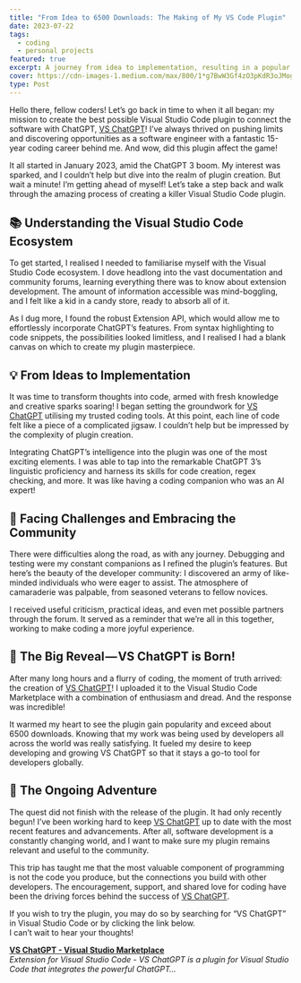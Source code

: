 ```yaml
---
title: "From Idea to 6500 Downloads: The Making of My VS Code Plugin"
date: 2023-07-22
tags:
  - coding
  - personal projects
featured: true
excerpt: A journey from idea to implementation, resulting in a popular VS Code plugin.
cover: https://cdn-images-1.medium.com/max/800/1*g7BwW3Gf4zO3pKdR3oJMog.png
type: Post
---
```


Hello there, fellow coders! Let’s go back in time to when it all began: my mission to create the best possible Visual Studio Code plugin to connect the software with ChatGPT, [VS ChatGPT](https://marketplace.visualstudio.com/items?itemName=0xFedev.vs-chatgpt)! I’ve always thrived on pushing limits and discovering opportunities as a software engineer with a fantastic 15-year coding career behind me. And wow, did this plugin affect the game!

It all started in January 2023, amid the ChatGPT 3 boom. My interest was sparked, and I couldn’t help but dive into the realm of plugin creation. But wait a minute! I’m getting ahead of myself! Let’s take a step back and walk through the amazing process of creating a killer Visual Studio Code plugin.

## 📚 Understanding the Visual Studio Code Ecosystem

To get started, I realised I needed to familiarise myself with the Visual Studio Code ecosystem. I dove headlong into the vast documentation and community forums, learning everything there was to know about extension development. The amount of information accessible was mind-boggling, and I felt like a kid in a candy store, ready to absorb all of it.

As I dug more, I found the robust Extension API, which would allow me to effortlessly incorporate ChatGPT’s features. From syntax highlighting to code snippets, the possibilities looked limitless, and I realised I had a blank canvas on which to create my plugin masterpiece.

## 💡 From Ideas to Implementation

It was time to transform thoughts into code, armed with fresh knowledge and creative sparks soaring! I began setting the groundwork for [VS ChatGPT](https://marketplace.visualstudio.com/items?itemName=0xFedev.vs-chatgpt) utilising my trusted coding tools. At this point, each line of code felt like a piece of a complicated jigsaw. I couldn’t help but be impressed by the complexity of plugin creation.

Integrating ChatGPT’s intelligence into the plugin was one of the most exciting elements. I was able to tap into the remarkable ChatGPT 3’s linguistic proficiency and harness its skills for code creation, regex checking, and more. It was like having a coding companion who was an AI expert!

## 🤝 Facing Challenges and Embracing the Community

There were difficulties along the road, as with any journey. Debugging and testing were my constant companions as I refined the plugin’s features. But here’s the beauty of the developer community: I discovered an army of like-minded individuals who were eager to assist. The atmosphere of camaraderie was palpable, from seasoned veterans to fellow novices.

I received useful criticism, practical ideas, and even met possible partners through the forum. It served as a reminder that we’re all in this together, working to make coding a more joyful experience.

## 🚀 The Big Reveal — VS ChatGPT is Born!

After many long hours and a flurry of coding, the moment of truth arrived: the creation of [VS ChatGPT](https://marketplace.visualstudio.com/items?itemName=0xFedev.vs-chatgpt)! I uploaded it to the Visual Studio Code Marketplace with a combination of enthusiasm and dread. And the response was incredible!

It warmed my heart to see the plugin gain popularity and exceed about 6500 downloads. Knowing that my work was being used by developers all across the world was really satisfying. It fueled my desire to keep developing and growing VS ChatGPT so that it stays a go-to tool for developers globally.

## 🌟 The Ongoing Adventure

The quest did not finish with the release of the plugin. It had only recently begun! I’ve been working hard to keep [VS ChatGPT](https://marketplace.visualstudio.com/items?itemName=0xFedev.vs-chatgpt) up to date with the most recent features and advancements. After all, software development is a constantly changing world, and I want to make sure my plugin remains relevant and useful to the community.

This trip has taught me that the most valuable component of programming is not the code you produce, but the connections you build with other developers. The encouragement, support, and shared love for coding have been the driving forces behind the success of [VS ChatGPT](https://marketplace.visualstudio.com/items?itemName=0xFedev.vs-chatgpt).

If you wish to try the plugin, you may do so by searching for “VS ChatGPT” in Visual Studio Code or by clicking the link below.  
I can’t wait to hear your thoughts!

[**VS ChatGPT - Visual Studio Marketplace**](https://marketplace.visualstudio.com/items?itemName=0xFedev.vs-chatgpt)  
_Extension for Visual Studio Code - VS ChatGPT is a plugin for Visual Studio Code that integrates the powerful ChatGPT…_
